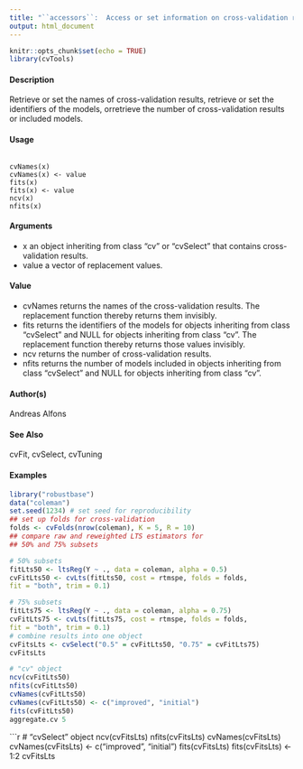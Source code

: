 ```yaml
---
title: "``accessors``:  Access or set information on cross-validation results"
output: html_document
---
```


```r
knitr::opts_chunk$set(echo = TRUE)
library(cvTools)
```



#### Description 

Retrieve or set the names of cross-validation results, retrieve or set the identifiers of the models, orretrieve the number of cross-validation results or included models.

#### Usage 
<pre><code>
cvNames(x)
cvNames(x) <- value
fits(x)
fits(x) <- value
ncv(x)
nfits(x)
</code></pre>
#### Arguments 

* x an object inheriting from class "cv" or "cvSelect" that contains cross-validation results.
* value a vector of replacement values.

#### Value
* cvNames returns the names of the cross-validation results. The replacement function thereby returns
them invisibly.
* fits returns the identifiers of the models for objects inheriting from class "cvSelect" and NULL for
objects inheriting from class "cv". The replacement function thereby returns those values invisibly.
* ncv returns the number of cross-validation results.
* nfits returns the number of models included in objects inheriting from class "cvSelect" and NULL for objects inheriting from class "cv".

#### Author(s)
Andreas Alfons

#### See Also
cvFit, cvSelect, cvTuning

#### Examples 
```r

library("robustbase")
data("coleman")
set.seed(1234) # set seed for reproducibility
## set up folds for cross-validation
folds <- cvFolds(nrow(coleman), K = 5, R = 10)
## compare raw and reweighted LTS estimators for
## 50% and 75% subsets
```
```r
# 50% subsets
fitLts50 <- ltsReg(Y ~ ., data = coleman, alpha = 0.5)
cvFitLts50 <- cvLts(fitLts50, cost = rtmspe, folds = folds,
fit = "both", trim = 0.1)
```
```r
# 75% subsets
fitLts75 <- ltsReg(Y ~ ., data = coleman, alpha = 0.75)
cvFitLts75 <- cvLts(fitLts75, cost = rtmspe, folds = folds,
fit = "both", trim = 0.1)
# combine results into one object
cvFitsLts <- cvSelect("0.5" = cvFitLts50, "0.75" = cvFitLts75)
cvFitsLts
```
```r
# "cv" object
ncv(cvFitLts50)
nfits(cvFitLts50)
cvNames(cvFitLts50)
cvNames(cvFitLts50) <- c("improved", "initial")
fits(cvFitLts50)
aggregate.cv 5
```
```r
# "cvSelect" object
ncv(cvFitsLts)
nfits(cvFitsLts)
cvNames(cvFitsLts)
cvNames(cvFitsLts) <- c("improved", "initial")
fits(cvFitsLts)
fits(cvFitsLts) <- 1:2
cvFitsLts
